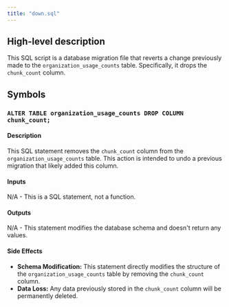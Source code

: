```yaml
---
title: "down.sql"
---
```


## High-level description
This SQL script is a database migration file that reverts a change previously made to the `organization_usage_counts` table. Specifically, it drops the `chunk_count` column.

## Symbols

### `ALTER TABLE organization_usage_counts DROP COLUMN chunk_count;`
#### Description
This SQL statement removes the `chunk_count` column from the `organization_usage_counts` table. This action is intended to undo a previous migration that likely added this column.

#### Inputs
N/A - This is a SQL statement, not a function.

#### Outputs
N/A - This statement modifies the database schema and doesn't return any values.

#### Side Effects
- **Schema Modification:** This statement directly modifies the structure of the `organization_usage_counts` table by removing the `chunk_count` column.
- **Data Loss:** Any data previously stored in the `chunk_count` column will be permanently deleted. 
